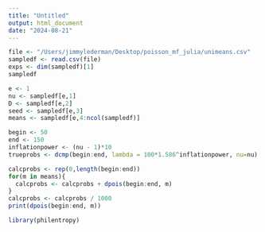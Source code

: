 ```yaml
---
title: "Untitled"
output: html_document
date: "2024-08-21"
---
```


```r
file <- "/Users/jimmylederman/Desktop/poisson_mf_julia/unimeans.csv"
sampledf <- read.csv(file)
exps <- dim(sampledf)[1]
sampledf
```

```r
e <- 1
nu <- sampledf[e,1]
D <- sampledf[e,2]
seed <- sampledf[e,3]
means <- sampledf[e,4:ncol(sampledf)]

begin <- 50
end <- 150
inflationpower <- (nu - 1)*10
trueprobs <- dcmp(begin:end, lambda = 100*1.586^inflationpower, nu=nu)

calcprobs <- rep(0,length(begin:end))
for(m in means){
  calcprobs <- calcprobs + dpois(begin:end, m)
}
calcprobs <- calcprobs / 1000  
print(dpois(begin:end, m))
```

```r
library(philentropy)
```


